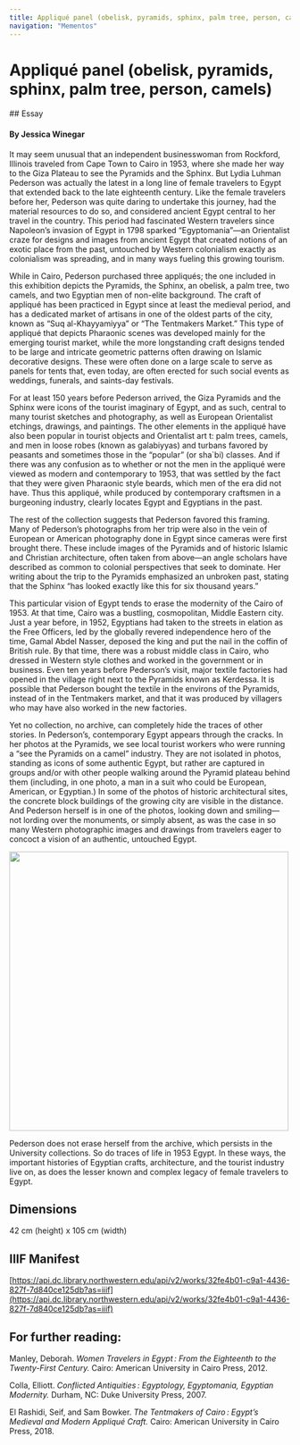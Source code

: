 ```yaml
---
title: Appliqué panel (obelisk, pyramids, sphinx, palm tree, person, camels)
navigation: "Mementos"
---
```

# Appliqué panel (obelisk, pyramids, sphinx, palm tree, person, camels)
<Viewer options = "showTitle: false" iiifContent="https://api.dc.library.northwestern.edu/api/v2/works/32fe4b01-c9a1-4436-827f-7d840ce125db?as=iiif" />
## Essay
<h4>By Jessica Winegar </h4>
It may seem unusual that an independent businesswoman from Rockford, Illinois traveled from Cape Town to Cairo in 1953, where she made her way to the Giza Plateau to see the Pyramids and the Sphinx. But Lydia Luhman Pederson was actually the latest in a long line of female travelers to Egypt that extended back to the late eighteenth century. Like the female travelers before her, Pederson was quite daring to undertake this journey, had the material resources to do so, and considered ancient Egypt central to her travel in the country. This period had fascinated Western travelers since Napoleon’s invasion of Egypt in 1798 sparked “Egyptomania”—an Orientalist craze for designs and images from ancient Egypt that created notions of an exotic place from the past, untouched by Western colonialism exactly as colonialism was spreading, and in many ways fueling this growing tourism.

While in Cairo, Pederson purchased three appliqués; the one included in this exhibition depicts the Pyramids, the Sphinx, an obelisk, a palm tree, two camels, and two Egyptian men of non-elite background. The craft of appliqué has been practiced in Egypt since at least the medieval period, and has a dedicated market of artisans in one of the oldest parts of the city, known as “Suq al-Khayyamiyya” or “The Tentmakers Market.” This type of appliqué that depicts Pharaonic scenes was developed mainly for the emerging tourist market, while the more longstanding craft designs tended to be large and intricate geometric patterns often drawing on Islamic decorative designs. These were often done on a large scale to serve as panels for tents that, even today, are often erected for such social events as weddings, funerals, and saints-day festivals. 

For at least 150 years before Pederson arrived, the Giza Pyramids and the Sphinx were icons of the tourist imaginary of Egypt, and as such, central to many tourist sketches and photography, as well as European Orientalist etchings, drawings, and paintings. The other elements in the appliqué have also been popular in tourist objects and Orientalist art t: palm trees, camels, and men in loose robes (known as galabiyyas) and turbans favored by peasants and sometimes those in the “popular” (or sha`bi) classes. And if there was any confusion as to whether or not the men in the appliqué were viewed as modern and contemporary to 1953, that was settled by the fact that they were given Pharaonic style beards, which men of the era did not have. Thus this appliqué, while produced by contemporary craftsmen in a burgeoning industry, clearly locates Egypt and Egyptians in the past. 

The rest of the collection suggests that Pederson favored this framing. Many of Pederson’s photographs from her trip were also in the vein of European or American photography done in Egypt since cameras were first brought there. These include images of the Pyramids and of historic Islamic and Christian architecture, often taken from above—an angle scholars have described as common to colonial perspectives that seek to dominate. Her writing about the trip to the Pyramids emphasized an unbroken past, stating that the Sphinx “has looked exactly like this for six thousand years.”

This particular vision of Egypt tends to erase the modernity of the Cairo of 1953. At that time, Cairo was a bustling, cosmopolitan, Middle Eastern city. Just a year before, in 1952, Egyptians had taken to the streets in elation as the Free Officers, led by the globally revered independence hero of the time, Gamal Abdel Nasser, deposed the king and put the nail in the coffin of British rule. By that time, there was a robust middle class in Cairo, who dressed in Western style clothes and worked in the government or in business. Even ten years before Pederson’s visit, major textile factories had opened in the village right next to the Pyramids known as Kerdessa. It is possible that Pederson bought the textile in the environs of the Pyramids, instead of in the Tentmakers market, and that it was produced by villagers who may have also worked in the new factories. 

Yet no collection, no archive, can completely hide the traces of other stories. In Pederson’s, contemporary Egypt appears through the cracks. In her photos at the Pyramids, we see local tourist workers who were running a “see the Pyramids on a camel” industry. They are not isolated in photos, standing as icons of some authentic Egypt, but rather are captured in groups and/or with other people walking around the Pyramid plateau behind them (including, in one photo, a man in a suit who could be European, American, or Egyptian.) In some of the photos of historic architectural sites, the concrete block buildings of the growing city are visible in the distance. And Pederson herself is in one of the photos, looking down and smiling—not lording over the monuments, or simply absent, as was the case in so many Western photographic images and drawings from travelers eager to concoct a vision of an authentic, untouched Egypt. 

<Image
  height="500px"
  label="Photographs from Lydia Pederson's Scrapbook"
  src="https://iiif.dc.library.northwestern.edu/iiif/3/2f535e18-2ee3-4b0e-9aaa-0ddd002a35e0/full/3000,/0/default.jpg"
/>

Pederson does not erase herself from the archive, which persists in the University collections. So do traces of life in 1953 Egypt. In these ways, the important histories of Egyptian crafts, architecture, and the tourist industry live on, as does the lesser known and complex legacy of female travelers to Egypt.  

## Dimensions
42 cm (height) x 105 cm (width)
## IIIF Manifest
[https://api.dc.library.northwestern.edu/api/v2/works/32fe4b01-c9a1-4436-827f-7d840ce125db?as=iiif](https://api.dc.library.northwestern.edu/api/v2/works/32fe4b01-c9a1-4436-827f-7d840ce125db?as=iiif)
## For further reading:
Manley, Deborah. <i>Women Travelers in Egypt : From the Eighteenth to the Twenty-First Century.</i> Cairo: American University in Cairo Press, 2012.

Colla, Elliott. <i>Conflicted Antiquities : Egyptology, Egyptomania, Egyptian Modernity.</i> Durham, NC: Duke University Press, 2007.

El Rashidi, Seif, and Sam Bowker. <i>The Tentmakers of Cairo : Egypt’s Medieval and Modern Appliqué Craft.</i> Cairo: American University in Cairo Press, 2018.
